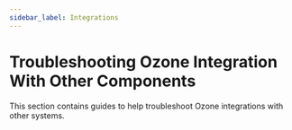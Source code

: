```yaml
---
sidebar_label: Integrations
---
```


# Troubleshooting Ozone Integration With Other Components


This section contains guides to help troubleshoot Ozone integrations with other systems.

<DocCardList/>
